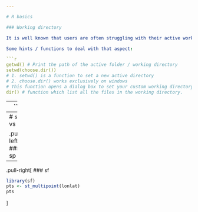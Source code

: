 ```yaml
---

# R basics

### Working directory

It is well known that users are often struggling with their active working directory: where R is reading and writing files on your computer.

Some hints / functions to deal with that aspect:

```r
getwd() # Print the path of the active folder / working directory
setwd(choose.dir()) 
# 1. setwd() is a function to set a new active directory
# 2. choose.dir() works exclusively on windows 
# This function opens a dialog box to set your custom working directory
dir() # function which list all the files in the working directory.
```

---
```

# `sf` vs `sp`

```r
longitude <- c(-116.7, -120.4, -116.7, -113.5, -115.5, -120.8, -119.5, -113.7, -113.7, -110.7)
latitude <- c(45.3, 42.6, 38.9, 42.1, 35.7, 38.9, 36.2, 39, 41.6, 36.9)
lonlat <- cbind(longitude, latitude)
```

---
# `sf` vs `sp`

.pull-left[
### sp
```r
library(sp)
pts <- SpatialPoints(lonlat)
pts
```
]

--

.pull-right[
### sf
```r
library(sf)
pts <- st_multipoint(lonlat)
pts
```
]
